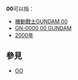 '''00'''可以指：
* [[機動戰士GUNDAM_00|機動戰士GUNDAM 00]]
* [[GN-0000_00_GUNDAM|GN-0000 00 GUNDAM]]
* [[2000年|2000年]]

== 參見 ==
* [[OO|OO]]

{{disambig|Cat=數字消歧義}}